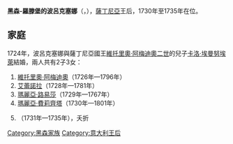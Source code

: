 {{Unreferenced|time=2020-09-11T07:51:52+00:00}}
{{noteTA
|G1=意大利地名
}}
{{Infobox royalty|consort=yes
| name         = 黑森-羅滕堡的波呂克塞娜
| image        = Clementi - Polyxena of Hesse-Rotenburg, Queen of Sardinia - Venaria.jpg
| succession   = 薩丁尼亞王后
| reign        = 1730年9月3日 — 1735年1月13日
| birth_date   = {{Birth date|df=yes|1706|9|21}}
| birth_place  = [[巴特施瓦爾巴赫|巴特施瓦爾巴赫]]
| death_date   = {{Death date and age|df=yes|1735|1|13|1706|9|21}}
| death_place  = [[都靈王宮|杜林王宮]]
| burial_place = [[蘇佩爾加聖殿|蘇佩爾加聖殿]]
| full name    = Polyxena Christina Johanna
| house        = [[黑森王朝|黑森王朝]]羅滕堡系
| father       = 黑森-羅滕堡的[[恩斯特·利奧波德_(黑森-羅滕堡)|恩斯特·利奧波德]]
| mother       = [[勒文施泰因-韋爾特海姆的艾蕾諾爾|勒文施泰因-韋爾特海姆的艾蕾諾爾]]
}}
'''黑森-羅滕堡的波呂克塞娜'''（{{lang-de|Polyxena von Hessen-Rotenburg}}，{{bd|1706年|9月21日|1735年|1月13日}}），[[薩丁尼亞王國|薩丁尼亞]]王后，1730年至1735年在位。

== 家庭 ==
1724年，波呂克塞娜與薩丁尼亞國王[[維托里奧·阿梅迪奧二世|維托里奧·阿梅迪奧二世]]的兒子[[卡洛·埃曼努埃萊三世|卡洛·埃曼努埃萊]]結婚，兩人共有2子3女：
# [[維托里奧·阿梅迪奧三世|維托里奧·阿梅迪奧]]（1726年—1796年）
# [[薩伏依的艾蕾諾拉|艾蕾諾拉]]（1728年—1781年）
# [[薩伏依的瑪麗亞·路易莎|瑪麗亞·路易莎]]（1729年—1767年）
# [[薩伏依的瑪麗亞·費莉齊塔|瑪麗亞·費莉齊塔]]（1730年—1801年）
# {{le|埃曼努埃萊·費利貝托|Emanuele Filiberto, Duke of Aosta (1731–1735)}}（1731年—1735年），夭折

{{normdaten}}
[[Category:黑森家族|Category:黑森家族]]
[[Category:意大利王后|Category:意大利王后]]